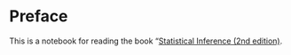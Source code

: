 # Preface {-}

This is a notebook for reading the book "[Statistical Inference (2nd edition)](https://www.amazon.com/Statistical-Inference-George-Casella/dp/0534243126).
